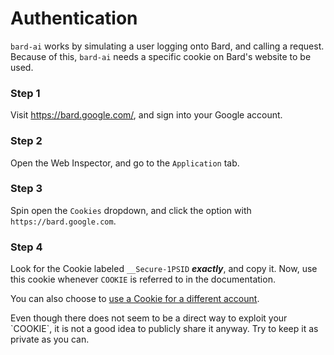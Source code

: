 
# Authentication

`bard-ai` works by simulating a user logging onto Bard, and calling a request. Because of this, `bard-ai` needs a specific cookie on Bard's website to be used.

<Steps>

### Step 1

Visit https://bard.google.com/, and sign into your Google account.

### Step 2

Open the Web Inspector, and go to the `Application` tab.

### Step 3

Spin open the `Cookies` dropdown, and click the option with `https://bard.google.com`.

### Step 4

Look for the Cookie labeled `__Secure-1PSID` **_exactly_**, and copy it. Now, use this cookie whenever `COOKIE` is referred to in the documentation.

You can also choose to [use a Cookie for a different account](/basics/initialization#using-a-different-cookie).

<Callout type="warning">
  Even though there does not seem to be a direct way to exploit your `COOKIE`,
  it is not a good idea to publicly share it anyway. Try to keep it as private
  as you can.
</Callout>

</Steps>

